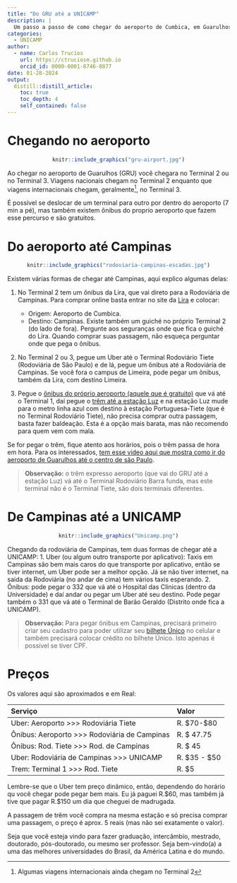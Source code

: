 ```yaml
---
title: "Do GRU até a UNICAMP"
description: |
  Um passo a passo de como chegar do aeroporto de Cumbica, em Guarulhos (GRU) até a Universidade Estadual de Campinas (UNICAMP) em Campinas.
categories:
  - UNICAMP
author:
  - name: Carlos Trucíos
    url: https://ctruciosm.github.io
    orcid_id: 0000-0001-8746-8877
date: 01-28-2024
output:
  distill::distill_article:
    toc: true
    toc_depth: 4
    self_contained: false
---
```



# Chegando no aeroporto


<center>
```r
knitr::include_graphics("gru-airport.jpg")
```
</center>


Ao chegar no aeroporto de Guarulhos (GRU) você chegara no Terminal 2 ou no Terminal 3. Viagens nacionais chegam no Terminal 2 enquanto que viagens internacionais chegam, geralmente^[Algumas viagens internacionais ainda chegam no Terminal 2], no Terminal 3.

É possível se deslocar de um terminal para outro por dentro do aeroporto (7 min a pé), mas também existem ônibus do proprio aeroporto que fazem esse percurso e são gratuitos.


# Do aeroporto até Campinas

<center>
```r
knitr::include_graphics("rodoviaria-campinas-escadas.jpg")
```
</center>


Existem várias formas de chegar até Campinas, aqui explico algumas delas:

1. No Terminal 2 tem um ônibus da Lira, que vai direto para a Rodoviária de Campinas. Para comprar online basta entrar no site da [Lira](https://www.lirabus.com.br/) e colocar:
    *   Origem: Aeroporto de Cumbica.
    *   Destino: Campinas.
Existe também um guiché no próprio Terminal 2 (do lado de fora). Pergunte aos seguranças onde que fica o guiché do Lira. Quando comprar suas passagem, não esqueça perguntar onde que pega o ônibus.


2. No Terminal 2 ou 3, pegue um Uber até o Terminal Rodoviário Tiete (Rodoviária de São Paulo) e de lá, pegue um ônibus até a Rodoviária de Campinas. Se você fora o campus de Limeira, pode pegar um ônibus, também da Lira, com destino Limeira.

3. Pegue o [ônibus do próprio aeroporto (aquele que é gratuito)](https://www.gru.com.br/pt/passageiro/como-chegar-sair/traslado-interno) que vá até o Terminal 1, daí pegue o [trêm até a estação Luz](https://www.cptm.sp.gov.br/sua-viagem/Pages/Aeroporto.aspx) e na estação Luz mude para o metro linha azul com destino à estação Portuguesa-Tiete (que é no Terminal Rodoviário Tiete), não precisa comprar outra passagem, basta fazer baldeação. Esta é a opção mais barata, mas não recomendo para quem vem com mala. 

Se for pegar o trêm, fique atento aos horários, pois o trêm passa de hora em hora. Para os interessados, [tem esse video aqui que mostra como ir do aeroporto de Guarulhos até o centro de são Paulo](https://www.youtube.com/watch?v=8AxyuXXuXY8).


> **Observação:** o trêm expresso aeroporto (que vai do GRU até a estação Luz) vá até o Terminal Rodoviário Barra funda, mas este terminal não é o Terminal Tiete, são dois terminais diferentes.


# De Campinas até a UNICAMP


<center>
```r
knitr::include_graphics("Unicamp.png")
```
</center>



Chegando da rodoviária de Campinas, tem duas formas de chegar até a UNICAMP:
  1. Uber (ou algum outro transporte por aplicativo): Taxis em Campinas são bem mais caros do que transporte por aplicativo, então se tiver internet, um Uber pode ser a melhor opção. Já se não tiver internet, na saida da Rodoviária (no andar de cima) tem vários taxis esperando.
  2. Ônibus: pode pegar o 332 que vá até o Hospital das Clinicas (dentro da Universidade) e daí andar ou pegar um Uber até seu destino. Pode pegar também o 331 que vá até o Terminal de Barão Geraldo (Distrito onde fica a UNICAMP).

> **Observação:** Para pegar ônibus em Campinas, precisará primeiro criar seu cadastro para poder utilizar seu [bilhete Único](https://www.transurc.com.br/o-bilhete-unico/passe-comum/) no celular e também precisará colocar crédito no bilhete Único. Isto apenas é possível se tiver CPF.


# Preços

Os valores aqui são aproximados e em Real:


| Serviço                                      | Valor          |
|:---------------------------------------------|:---------------|
| Uber: Aeroporto >>> Rodoviária Tiete         | R. \$70-\$80   |
| Ônibus: Aeroporto >>> Rodoviária de Campinas |  R. \$ 47.75   |
| Ônibus: Rod. Tiete >>> Rod. de Campinas      |  R. \$ 45   |
| Uber: Rodoviária de Campinas >>> UNICAMP     | R. \$35 - \$50 |
| Trem: Terminal 1 >>> Rod. Tiete              | R. \$5         |


Lembre-se que o Uber tem preço dinâmico, então, dependendo do horário qu você chegar pode pegar bem mais. Eu já paguei R.\$60, mas também já tive que pagar R.\$150 um dia que cheguei de madrugada.

A passagem de trêm você compra na mesma estação e só precisa comprar uma passagem, o preço é aprox. 5 reais (mas não sei exatamente o valor).



Seja que você esteja vindo para fazer graduação, intercâmbio, mestrado, doutorado, pós-doutorado, ou mesmo ser professor. Seja bem-vindo(a) a uma das melhores universidades do Brasil, da América Latina e do mundo. 

 